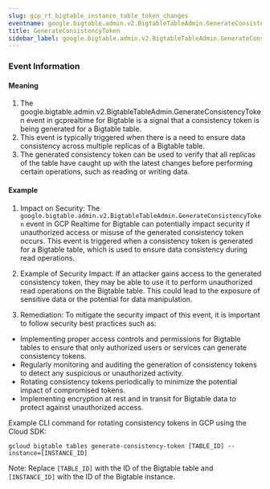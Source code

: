 ```yaml
--- 
slug: gcp_rt_bigtable_instance_table_token_changes
eventname: google.bigtable.admin.v2.BigtableTableAdmin.GenerateConsistencyToken
title: GenerateConsistencyToken
sidebar_label: google.bigtable.admin.v2.BigtableTableAdmin.GenerateConsistencyToken
---
```

                       
### Event Information

#### Meaning

1. The google.bigtable.admin.v2.BigtableTableAdmin.GenerateConsistencyToken event in gcprealtime for Bigtable is a signal that a consistency token is being generated for a Bigtable table.
2. This event is typically triggered when there is a need to ensure data consistency across multiple replicas of a Bigtable table.
3. The generated consistency token can be used to verify that all replicas of the table have caught up with the latest changes before performing certain operations, such as reading or writing data.

#### Example

1. Impact on Security: The `google.bigtable.admin.v2.BigtableTableAdmin.GenerateConsistencyToken` event in GCP Realtime for Bigtable can potentially impact security if unauthorized access or misuse of the generated consistency token occurs. This event is triggered when a consistency token is generated for a Bigtable table, which is used to ensure data consistency during read operations.

2. Example of Security Impact: If an attacker gains access to the generated consistency token, they may be able to use it to perform unauthorized read operations on the Bigtable table. This could lead to the exposure of sensitive data or the potential for data manipulation.

3. Remediation: To mitigate the security impact of this event, it is important to follow security best practices such as:

- Implementing proper access controls and permissions for Bigtable tables to ensure that only authorized users or services can generate consistency tokens.
- Regularly monitoring and auditing the generation of consistency tokens to detect any suspicious or unauthorized activity.
- Rotating consistency tokens periodically to minimize the potential impact of compromised tokens.
- Implementing encryption at rest and in transit for Bigtable data to protect against unauthorized access.

Example CLI command for rotating consistency tokens in GCP using the Cloud SDK:

```
gcloud bigtable tables generate-consistency-token [TABLE_ID] --instance=[INSTANCE_ID]
```

Note: Replace `[TABLE_ID]` with the ID of the Bigtable table and `[INSTANCE_ID]` with the ID of the Bigtable instance.


 